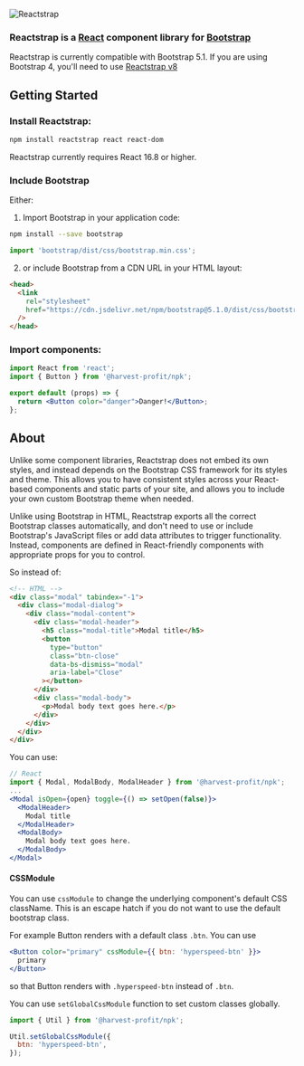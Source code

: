 
<Meta title="Home/Installation" />

![Reactstrap](logo.svg)

### Reactstrap is a [React](https://reactjs.org) component library for [Bootstrap](https://getbootstrap.com)

Reactstrap is currently compatible with Bootstrap 5.1. If you are using Bootstrap 4, you'll need to use [Reactstrap v8](https://deploy-preview-2356--reactstrap.netlify.app/)

## Getting Started

### Install Reactstrap:

```sh
npm install reactstrap react react-dom
```

Reactstrap currently requires React 16.8 or higher.

### Include Bootstrap

Either:

1. Import Bootstrap in your application code:

```sh
npm install --save bootstrap
```

```javascript
import 'bootstrap/dist/css/bootstrap.min.css';
```

2. or include Bootstrap from a CDN URL in your HTML layout:

```html
<head>
  <link
    rel="stylesheet"
    href="https://cdn.jsdelivr.net/npm/bootstrap@5.1.0/dist/css/bootstrap.min.css"
  />
</head>
```

### Import components:

```jsx
import React from 'react';
import { Button } from '@harvest-profit/npk';

export default (props) => {
  return <Button color="danger">Danger!</Button>;
};
```

## About

Unlike some component libraries, Reactstrap does not embed its own styles, and instead depends on the Bootstrap CSS framework for its styles and theme.
This allows you to have consistent styles across your React-based components and static parts of your site, and allows you to include your own custom Bootstrap theme when needed.

Unlike using Bootstrap in HTML, Reactstrap exports all the correct Bootstrap classes automatically, and don't need to use or include Bootstrap's JavaScript files or add data attributes to trigger functionality. Instead, components are defined in React-friendly components with appropriate props for you to control.

So instead of:

```html
<!-- HTML -->
<div class="modal" tabindex="-1">
  <div class="modal-dialog">
    <div class="modal-content">
      <div class="modal-header">
        <h5 class="modal-title">Modal title</h5>
        <button
          type="button"
          class="btn-close"
          data-bs-dismiss="modal"
          aria-label="Close"
        ></button>
      </div>
      <div class="modal-body">
        <p>Modal body text goes here.</p>
      </div>
    </div>
  </div>
</div>
```

You can use:

```jsx
// React
import { Modal, ModalBody, ModalHeader } from '@harvest-profit/npk';
...
<Modal isOpen={open} toggle={() => setOpen(false)}>
  <ModalHeader>
    Modal title
  </ModalHeader>
  <ModalBody>
    Modal body text goes here.
  </ModalBody>
</Modal>

```

#### CSSModule

You can use `cssModule` to change the underlying component's default CSS className. This is an escape hatch
if you do not want to use the default bootstrap class.

For example Button renders with a default class `.btn`. You can use

```jsx
<Button color="primary" cssModule={{ btn: 'hyperspeed-btn' }}>
  primary
</Button>
```

so that Button renders with `.hyperspeed-btn` instead of `.btn`.

You can use `setGlobalCssModule` function to set custom classes globally.

```jsx
import { Util } from '@harvest-profit/npk';

Util.setGlobalCssModule({
  btn: 'hyperspeed-btn',
});
```
